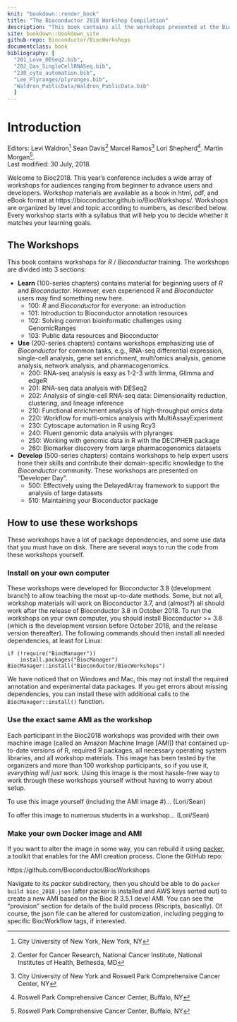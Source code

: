 ```yaml
---
knit: "bookdown::render_book"
title: "The Bioconductor 2018 Workshop Compilation"
description: "This book contains all the workshops presented at the Bioconductor 2018 Conference"
site: bookdown::bookdown_site
github-repo: Bioconductor/BiocWorkshops
documentclass: book
bibliography: [
  "201_Love_DESeq2.bib",
  "202_Das_SingleCellRNASeq.bib",
  "230_cyto_automation.bib",
  "Lee_Plyranges/plyranges.bib",
  "Waldron_PublicData/Waldron_PublicData.bib"
  ]
---
```


# Introduction

Editors:
    Levi Waldron^[City University of New York, New York, NY]
    Sean Davis^[Center for Cancer Research, National Cancer Institute, National Institutes of Health, Bethesda, MD]
    Marcel Ramos^[City University of New York and Roswell Park Comprehensive Cancer Center, NY]
    Lori Shepherd^[Roswell Park Comprehensive Cancer Center, Buffalo, NY].
    Martin Morgan^[Roswell Park Comprehensive Cancer Center, Buffalo, NY].
    <br/>
Last modified: 30 July, 2018.

Welcome to Bioc2018. This year's conference includes a wide array of workshops
for audiences ranging from beginner to advance users and developers. Workshop
materials are available as a book in html, pdf, and eBook format at
https://bioconductor.github.io/BiocWorkshops/. Workshops are organized by level
and topic according to numbers, as described below. Every workshop starts with a
syllabus that will help you to decide whether it matches your learning goals.

## The Workshops

This book contains workshops for _R_ / _Bioconductor_
training. The workshops are divided into 3 sections:

- **Learn** (100-series chapters) contains material for beginning
  users of _R_ and _Bioconductor_. However, even experienced _R_ and _Bioconductor_ 
  users may find something new here. 
    - 100: _R_ and _Bioconductor_ for everyone: an introduction
    - 101: Introduction to Bioconductor annotation resources
    - 102: Solving common bioinformatic challenges using GenomicRanges
    - 103: Public data resources and Bioconductor

- **Use** (200-series chapters) contains workshops emphasizing use of
  _Bioconductor_ for common tasks, e.g., RNA-seq differential
  expression, single-cell analysis, gene set enrichment, multi'omics analysis, 
  genome analysis, network analysis, and pharmacogenomics.
    - 200: RNA-seq analysis is easy as 1-2-3 with limma, Glimma and edgeR
    - 201: RNA-seq data analysis with DESeq2
    - 202: Analysis of single-cell RNA-seq data: Dimensionality reduction, clustering, and lineage inference
    - 210: Functional enrichment analysis of high-throughput omics data
    - 220: Workflow for multi-omics analysis with MultiAssayExperiment
    - 230: Cytoscape automation in R using Rcy3
    - 240: Fluent genomic data analysis with plyranges
    - 250: Working with genomic data in R with the DECIPHER package
    - 260: Biomarker discovery from large pharmacogenomics datasets
    
- **Develop** (500-series chapters) contains workshops to help expert
  users hone their skills and contribute their domain-specific
  knowledge to the _Bioconductor_ community. These workshops are presented
  on "Developer Day". 
    - 500: Effectively using the DelayedArray framework to support the analysis of large datasets
    - 510: Maintaining your Bioconductor package

## How to use these workshops

These workshops have a lot of package dependencies, and some use data
that you must have on disk. There are several ways to run the code
from these workshops yourself.

### Install on your own computer

These workshops were developed for Bioconductor 3.8 (development
branch) to allow teaching the most up-to-date methods. Some, but not
all, workshop materials will work on Bioconductor 3.7, and (almost?)
all should work after the release of Bioconductor 3.8 in October
2018. To run the workshops on your own computer, you should install
Bioconductor >= 3.8 (which is the development version before October
2018, and the release version thereafter). The following commands
should then install all needed dependencies, at least for Linux:

```
if (!require("BiocManager"))
    install.packages("BiocManager")
BiocManager::install("Bioconductor/BiocWorkshops")
```

We have noticed that on Windows and Mac, this may not install the
required annotation and experimental data packages. If you get errors
about missing dependencies, you can install these with additional
calls to the `BiocManager::install()` function.


### Use the exact same AMI as the workshop

Each participant in the Bioc2018 workshops was provided with their own
machine image (called an Amazon Machine Image [AMI]) that contained
up-to-date versions of R, required R packages, all necessary operating
system libraries, and all workshop materials. This image has been
tested by the organizers and more than 100 workshop participants, so
if you use it, *everything will just work.* Using this image is the
most hassle-free way to work through these workshops yourself without
having to worry about setup. 

To use this image yourself (including the AMI image #)... (Lori/Sean)

To offer this image to numerous students in a workshop... (Lori/Sean)

### Make your own Docker image and AMI

If you want to alter the image in some way, you can rebuild it using
[packer](https://packer.io), a toolkit that enables for the AMI
creation process. Clone the GitHub repo:

https://github.com/Bioconductor/BiocWorkshops

Navigate to its *packer* subdirectory, then you should be able to do
`packer build bioc_2018.json` (after packer is installed and AWS keys
sorted out) to create a new AMI based on the Bioc R 3.5.1 devel
AMI. You can see the "provision" section for details of the build
process (Rscripts, basically). Of course, the json file can be altered
for customization, including pegging to specific BiocWorkflow tags, if
interested.


[Bioconductor 2018 Conference]: https://bioc2018.bioconductor.org/
